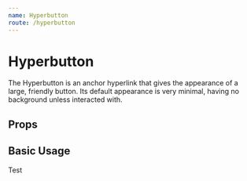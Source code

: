 ```yaml
---
name: Hyperbutton
route: /hyperbutton
---
```



# Hyperbutton

The Hyperbutton is an anchor hyperlink that gives the appearance of a large, friendly button. Its default appearance is very minimal, having no background unless interacted with.

## Props

<Props of={Hyperbutton} />

## Basic Usage

<Playground>
  <Hyperbutton href="#">Test</Hyperbutton>
</Playground>
